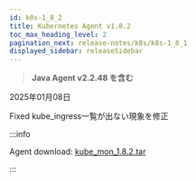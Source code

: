 ```yaml
---
id: k8s-1_8_2
title: Kubernetes Agent v1.8.2
toc_max_heading_level: 2
pagination_next: release-notes/k8s/k8s-1_8_1
displayed_sidebar: releaseSidebar
---
```


> **Java Agent v2.2.48 を含む**

2025年01月08日

<Status priority='0'>Fixed</Status> kube_ingress一覧が出ない現象を修正

:::info

Agent download: [kube_mon_1.8.2.tar](https://repo.whatap.io/docker/kube_mon_1.8.2.tar)

:::
